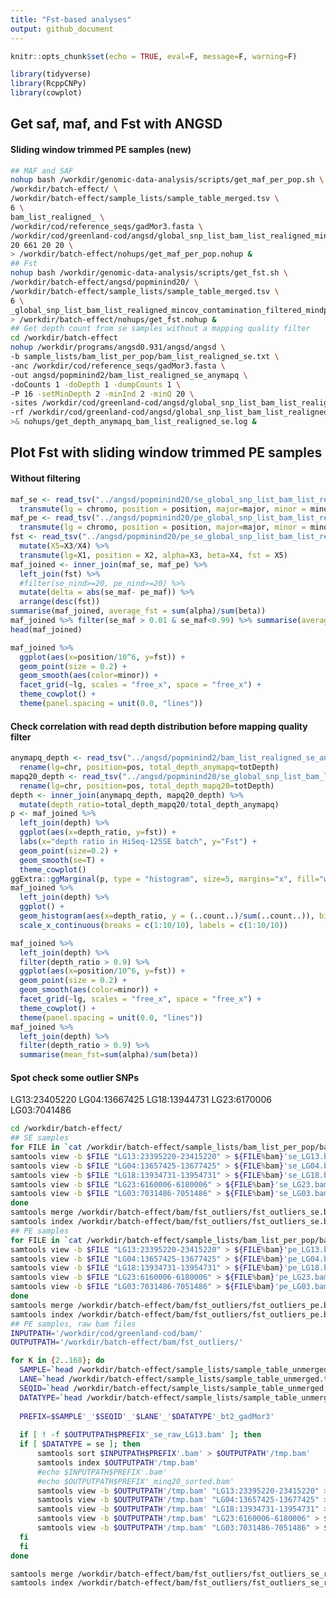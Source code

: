 ```yaml
---
title: "Fst-based analyses"
output: github_document
---
```


```r
knitr::opts_chunk$set(echo = TRUE, eval=F, message=F, warning=F)
```

```r
library(tidyverse)
library(RcppCNPy)
library(cowplot)
```

## Get saf, maf, and Fst with ANGSD

#### Sliding window trimmed PE samples (new)

```bash
## MAF and SAF
nohup bash /workdir/genomic-data-analysis/scripts/get_maf_per_pop.sh \
/workdir/batch-effect/ \
/workdir/batch-effect/sample_lists/sample_table_merged.tsv \
6 \
bam_list_realigned_ \
/workdir/cod/reference_seqs/gadMor3.fasta \
/workdir/cod/greenland-cod/angsd/global_snp_list_bam_list_realigned_mincov_contamination_filtered_mindp151_maxdp661_minind102_minq20_downsampled_unlinked.txt \
20 661 20 20 \
> /workdir/batch-effect/nohups/get_maf_per_pop.nohup &
## Fst
nohup bash /workdir/genomic-data-analysis/scripts/get_fst.sh \
/workdir/batch-effect/angsd/popminind20/ \
/workdir/batch-effect/sample_lists/sample_table_merged.tsv \
6 \
_global_snp_list_bam_list_realigned_mincov_contamination_filtered_mindp151_maxdp661_minind102_minq20_downsampled_unlinked_popminind20 \
> /workdir/batch-effect/nohups/get_fst.nohup &
## Get depth count from se samples without a mapping quality filter
cd /workdir/batch-effect
nohup /workdir/programs/angsd0.931/angsd/angsd \
-b sample_lists/bam_list_per_pop/bam_list_realigned_se.txt \
-anc /workdir/cod/reference_seqs/gadMor3.fasta \
-out angsd/popminind2/bam_list_realigned_se_anymapq \
-doCounts 1 -doDepth 1 -dumpCounts 1 \
-P 16 -setMinDepth 2 -minInd 2 -minQ 20 \
-sites /workdir/cod/greenland-cod/angsd/global_snp_list_bam_list_realigned_mincov_contamination_filtered_mindp151_maxdp661_minind102_minq20_downsampled_unlinked.txt \
-rf /workdir/cod/greenland-cod/angsd/global_snp_list_bam_list_realigned_mincov_contamination_filtered_mindp151_maxdp661_minind102_minq20_downsampled_unlinked.chrs \
>& nohups/get_depth_anymapq_bam_list_realigned_se.log &
```


## Plot Fst with sliding window trimmed PE samples

#### Without filtering

```r
maf_se <- read_tsv("../angsd/popminind20/se_global_snp_list_bam_list_realigned_mincov_contamination_filtered_mindp151_maxdp661_minind102_minq20_downsampled_unlinked_popminind20.mafs.gz") %>%
  transmute(lg = chromo, position = position, major=major, minor = minor, se_maf = knownEM, se_nind=nInd)
maf_pe <- read_tsv("../angsd/popminind20/pe_global_snp_list_bam_list_realigned_mincov_contamination_filtered_mindp151_maxdp661_minind102_minq20_downsampled_unlinked_popminind20.mafs.gz")%>%
  transmute(lg = chromo, position = position, major=major, minor = minor, pe_maf = knownEM, pe_nind=nInd)
fst <- read_tsv("../angsd/popminind20/pe_se_global_snp_list_bam_list_realigned_mincov_contamination_filtered_mindp151_maxdp661_minind102_minq20_downsampled_unlinked_popminind20.alpha_beta.txt", col_names = F) %>%
  mutate(X5=X3/X4) %>%
  transmute(lg=X1, position = X2, alpha=X3, beta=X4, fst = X5)
maf_joined <- inner_join(maf_se, maf_pe) %>%
  left_join(fst) %>%
  #filter(se_nind>=20, pe_nind>=20) %>%
  mutate(delta = abs(se_maf- pe_maf)) %>%
  arrange(desc(fst))
summarise(maf_joined, average_fst = sum(alpha)/sum(beta))
maf_joined %>% filter(se_maf > 0.01 & se_maf<0.99) %>% summarise(average_fst = sum(alpha)/sum(beta))
head(maf_joined)
```

```r
maf_joined %>%
  ggplot(aes(x=position/10^6, y=fst)) +
  geom_point(size = 0.2) +
  geom_smooth(aes(color=minor)) +
  facet_grid(~lg, scales = "free_x", space = "free_x") +
  theme_cowplot() +
  theme(panel.spacing = unit(0.0, "lines"))
```

#### Check correlation with read depth distribution before mapping quality filter

```r
anymapq_depth <- read_tsv("../angsd/popminind2/bam_list_realigned_se_anymapq.pos.gz") %>%
  rename(lg=chr, position=pos, total_depth_anymapq=totDepth)
mapq20_depth <- read_tsv("../angsd/popminind20/se_global_snp_list_bam_list_realigned_mincov_contamination_filtered_mindp151_maxdp661_minind102_minq20_downsampled_unlinked_popminind20.pos.gz") %>%
  rename(lg=chr, position=pos, total_depth_mapq20=totDepth)
depth <- inner_join(anymapq_depth, mapq20_depth) %>%
  mutate(depth_ratio=total_depth_mapq20/total_depth_anymapq)
p <- maf_joined %>%
  left_join(depth) %>%
  ggplot(aes(x=depth_ratio, y=fst)) +
  labs(x="depth ratio in HiSeq-125SE batch", y="Fst") +
  geom_point(size=0.2) +
  geom_smooth(se=T) +
  theme_cowplot()
ggExtra::ggMarginal(p, type = "histogram", size=5, margins="x", fill="white")
maf_joined %>%
  left_join(depth) %>%
  ggplot() +
  geom_histogram(aes(x=depth_ratio, y = (..count..)/sum(..count..)), binwidth = 0.1) +
  scale_x_continuous(breaks = c(1:10/10), labels = c(1:10/10))
```

```r
maf_joined %>%
  left_join(depth) %>%
  filter(depth_ratio > 0.9) %>%
  ggplot(aes(x=position/10^6, y=fst)) +
  geom_point(size = 0.2) +
  geom_smooth(aes(color=minor)) +
  facet_grid(~lg, scales = "free_x", space = "free_x") +
  theme_cowplot() +
  theme(panel.spacing = unit(0.0, "lines"))
maf_joined %>%
  left_join(depth) %>% 
  filter(depth_ratio > 0.9) %>%
  summarise(mean_fst=sum(alpha)/sum(beta))
```


#### Spot check some outlier SNPs

LG13:23405220
LG04:13667425
LG18:13944731
LG23:6170006
LG03:7041486

```bash
cd /workdir/batch-effect/
## SE samples
for FILE in `cat /workdir/batch-effect/sample_lists/bam_list_per_pop/bam_list_realigned_se.txt`; do 
samtools view -b $FILE "LG13:23395220-23415220" > ${FILE%bam}'se_LG13.bam'
samtools view -b $FILE "LG04:13657425-13677425" > ${FILE%bam}'se_LG04.bam'
samtools view -b $FILE "LG18:13934731-13954731" > ${FILE%bam}'se_LG18.bam'
samtools view -b $FILE "LG23:6160006-6180006" > ${FILE%bam}'se_LG23.bam'
samtools view -b $FILE "LG03:7031486-7051486" > ${FILE%bam}'se_LG03.bam'
done
samtools merge /workdir/batch-effect/bam/fst_outliers/fst_outliers_se.bam /workdir/batch-effect/bam/*se_LG??.bam
samtools index /workdir/batch-effect/bam/fst_outliers/fst_outliers_se.bam
## PE samples
for FILE in `cat /workdir/batch-effect/sample_lists/bam_list_per_pop/bam_list_realigned_pe.txt`; do 
samtools view -b $FILE "LG13:23395220-23415220" > ${FILE%bam}'pe_LG13.bam'
samtools view -b $FILE "LG04:13657425-13677425" > ${FILE%bam}'pe_LG04.bam'
samtools view -b $FILE "LG18:13934731-13954731" > ${FILE%bam}'pe_LG18.bam'
samtools view -b $FILE "LG23:6160006-6180006" > ${FILE%bam}'pe_LG23.bam'
samtools view -b $FILE "LG03:7031486-7051486" > ${FILE%bam}'pe_LG03.bam'
done
samtools merge /workdir/batch-effect/bam/fst_outliers/fst_outliers_pe.bam /workdir/batch-effect/bam/*pe_LG??.bam
samtools index /workdir/batch-effect/bam/fst_outliers/fst_outliers_pe.bam
## PE samples, raw bam files
INPUTPATH='/workdir/cod/greenland-cod/bam/'
OUTPUTPATH='/workdir/batch-effect/bam/fst_outliers/'

for K in {2..168}; do
  SAMPLE=`head /workdir/batch-effect/sample_lists/sample_table_unmerged.tsv -n $K | tail -n 1 | cut -f 4`
  LANE=`head /workdir/batch-effect/sample_lists/sample_table_unmerged.tsv -n $K | tail -n 1 | cut -f 2`
  SEQID=`head /workdir/batch-effect/sample_lists/sample_table_unmerged.tsv -n $K | tail -n 1 | cut -f 3`
  DATATYPE=`head /workdir/batch-effect/sample_lists/sample_table_unmerged.tsv -n $K | tail -n 1 | cut -f 6`
  
  PREFIX=$SAMPLE'_'$SEQID'_'$LANE'_'$DATATYPE'_bt2_gadMor3'
  
  if [ ! -f $OUTPUTPATH$PREFIX'_se_raw_LG13.bam' ]; then
  if [ $DATATYPE = se ]; then
      samtools sort $INPUTPATH$PREFIX'.bam' > $OUTPUTPATH'/tmp.bam'
      samtools index $OUTPUTPATH'/tmp.bam'
      #echo $INPUTPATH$PREFIX'.bam'
      #echo $OUTPUTPATH$PREFIX'_minq20_sorted.bam'
      samtools view -b $OUTPUTPATH'/tmp.bam' "LG13:23395220-23415220" > $OUTPUTPATH$PREFIX'_se_raw_LG13.bam'
      samtools view -b $OUTPUTPATH'/tmp.bam' "LG04:13657425-13677425" > $OUTPUTPATH$PREFIX'_se_raw_LG04.bam'
      samtools view -b $OUTPUTPATH'/tmp.bam' "LG18:13934731-13954731" > $OUTPUTPATH$PREFIX'_se_raw_LG18.bam'
      samtools view -b $OUTPUTPATH'/tmp.bam' "LG23:6160006-6180006" > $OUTPUTPATH$PREFIX'_se_raw_LG23.bam'
      samtools view -b $OUTPUTPATH'/tmp.bam' "LG03:7031486-7051486" > $OUTPUTPATH$PREFIX'_se_raw_LG03.bam'
  fi
  fi
done

samtools merge /workdir/batch-effect/bam/fst_outliers/fst_outliers_se_raw.bam /workdir/batch-effect/bam/fst_outliers/*se_raw_LG??.bam
samtools index /workdir/batch-effect/bam/fst_outliers/fst_outliers_se_raw.bam
```